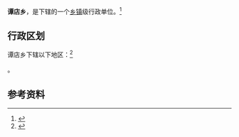 {{中国乡级行政区|41/17/21/205/000}}

'''谭店乡'''，是{{PRC admin/fullname|41/17/21/205/000|3}}下辖的一个[[乡镇|乡镇]]级行政单位。<ref>{{PRC admin/ref sgc|{{PRC admin/parent|41/17/21/205/000}}}}</ref>

== 行政区划 ==

谭店乡下辖以下地区：<ref>{{PRC admin/ref sgc|41/17/21/205/000}}</ref>

{{PRC admin/children|41/17/21/205/000}}。

== 参考资料 ==

{{reflist}}

{{行政区划小作品}}
{{PRC admin/navcat|41/17/21/205/000}}